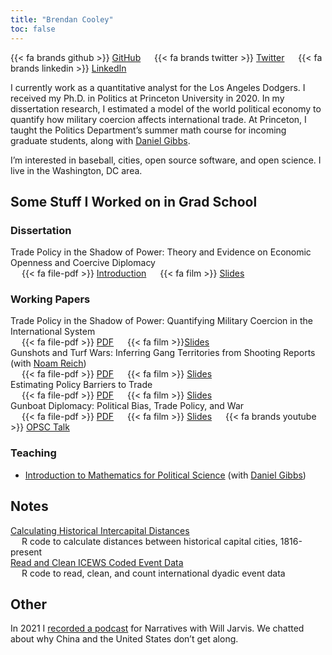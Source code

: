 ```yaml
---
title: "Brendan Cooley"
toc: false
---
```


{{< fa brands github >}} [GitHub](https://github.com/brendancooley) &emsp; {{< fa brands twitter >}} [Twitter](https://twitter.com/brendanmcooley) &emsp; {{< fa brands linkedin >}} [LinkedIn](https://www.linkedin.com/in/brendan-cooley-a3559433/)

I currently work as a quantitative analyst for the Los Angeles Dodgers. I received my Ph.D. in Politics at Princeton University in 2020. In my dissertation research, I estimated a model of the world political economy to quantify how military coercion affects international trade. At Princeton, I taught the Politics Department’s summer math course for incoming graduate students, along with [Daniel Gibbs](http://www.daniel-gibbs.com/).

I'm interested in baseball, cities, open source software, and open science. I live in the Washington, DC area.

## Some Stuff I Worked on in Grad School

### Dissertation

| Trade Policy in the Shadow of Power: Theory and Evidence on Economic Openness and Coercive Diplomacy
| &emsp;  {{< fa file-pdf >}} [Introduction](content/docs/diss_intro.pdf) &emsp; {{< fa film >}} [Slides](diss)

### Working Papers

| Trade Policy in the Shadow of Power: Quantifying Military Coercion in the International System
| &emsp; {{< fa file-pdf >}} [PDF](content/docs/tpsp.pdf) &emsp; {{< fa film >}}[Slides](tpsp)

| Gunshots and Turf Wars: Inferring Gang Territories from Shooting Reports (with [Noam Reich](http://noamreich.com/))
| &emsp; {{< fa file-pdf >}} [PDF](content/docs/gangs.pdf) &emsp; {{< fa film >}} [Slides](gangs)

| Estimating Policy Barriers to Trade
| &emsp; {{< fa file-pdf >}} [PDF](content/docs/epbt.pdf) &emsp; {{< fa film >}} [Slides](epbt)

| Gunboat Diplomacy: Political Bias, Trade Policy, and War
| &emsp; {{< fa file-pdf >}} [PDF](content/docs/gunboats.pdf) &emsp; {{< fa film >}} [Slides](gunboats) &emsp; {{< fa brands youtube >}} [OPSC Talk](https://www.youtube.com/watch?v=qf_cV_GQwk8&t=5s)

### Teaching

- [Introduction to Mathematics for Political Science](http://brendancooley.com/imps2019/) (with [Daniel Gibbs](http://www.daniel-gibbs.com/))

## Notes

| [Calculating Historical Intercapital Distances](content/notes/dists.md)
| &emsp; R code to calculate distances between historical capital cities, 1816-present

| [Read and Clean ICEWS Coded Event Data](content/notes/icews.md)
| &emsp; R code to read, clean, and count international dyadic event data

## Other

In 2021 I [recorded a podcast](https://podcasts.apple.com/us/podcast/26-trade-war-and-china-with-brendan-cooley/id1525164585?i=1000506571235) for Narratives with Will Jarvis. We chatted about why China and the United States don't get along.